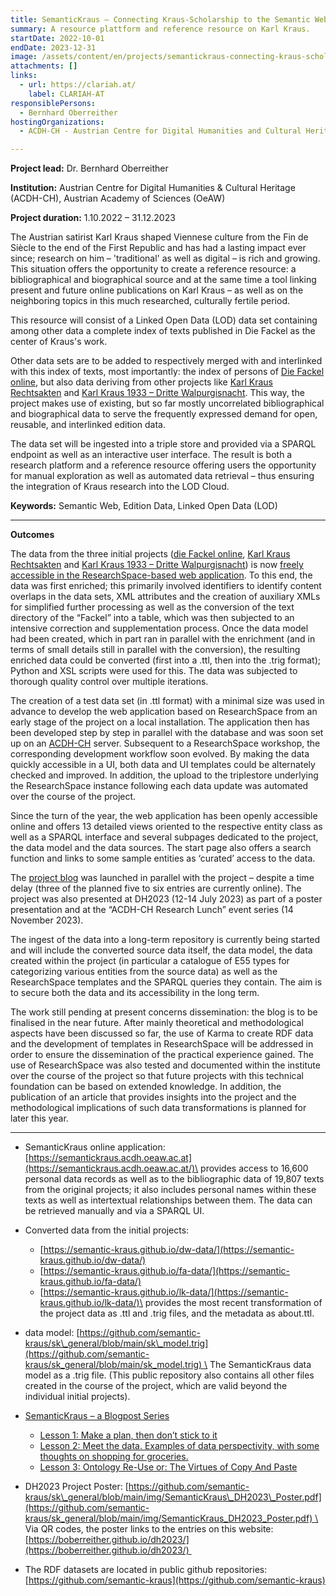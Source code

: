 ```yaml
---
title: SemanticKraus – Connecting Kraus-Scholarship to the Semantic Web
summary: A resource plattform and reference resource on Karl Kraus.
startDate: 2022-10-01
endDate: 2023-12-31
image: /assets/content/en/projects/semantickraus-connecting-kraus-scholarship-semantic-web/image.png
attachments: []
links:
  - url: https://clariah.at/
    label: CLARIAH-AT
responsiblePersons:
  - Bernhard Oberreither
hostingOrganizations:
  - ACDH-CH - Austrian Centre for Digital Humanities and Cultural Heritage

---
```

**Project lead:** Dr. Bernhard Oberreither

**Institution:** Austrian Centre for Digital Humanities & Cultural Heritage (ACDH-CH), Austrian Academy of Sciences (OeAW)

**Project duration:** 1.10.2022 – 31.12.2023

The Austrian satirist Karl Kraus shaped Viennese culture from the Fin de Siècle to the end of the First Republic and has had a lasting impact ever since; research on him – 'traditional' as well as digital – is rich and growing. This situation offers the opportunity to create a reference resource: a bibliographical and biographical source and at the same time a tool linking present and future online publications on Karl Kraus – as well as on the neighboring topics in this much researched, culturally fertile period.

This resource will consist of a Linked Open Data (LOD) data set containing among other data a complete index of texts published in Die Fackel as the center of Kraus's work.

Other data sets are to be added to respectively merged with and interlinked with this index of texts, most importantly: the index of persons of [Die Fackel online](https://fackel.oeaw.ac.at/), but also data deriving from other projects like [Karl Kraus Rechtsakten](https://kraus.wienbibliothek.at/) and [Karl Kraus 1933 – Dritte Walpurgisnacht](https://kraus1933.ace.oeaw.ac.at/index.html). This way, the project makes use of existing, but so far mostly uncorrelated bibliographical and biographical data to serve the frequently expressed demand for open, reusable, and interlinked edition data.

The data set will be ingested into a triple store and provided via a SPARQL endpoint as well as an interactive user interface. The result is both a research platform and a reference resource offering users the opportunity for manual exploration as well as automated data retrieval – thus ensuring the integration of Kraus research into the LOD Cloud.

**Keywords:** Semantic Web, Edition Data, Linked Open Data (LOD)

***

**Outcomes**

The data from the three initial projects ([die Fackel online](https://fackel.oeaw.ac.at/), [Karl Kraus Rechtsakten](https://kraus.wienbibliothek.at/) and [Karl Kraus 1933 – Dritte Walpurgisnacht](https://kraus1933.ace.oeaw.ac.at/index.html)) is now [freely accessible in the ResearchSpace-based web application](https://semantickraus.acdh.oeaw.ac.at). To this end, the data was first enriched; this primarily involved identifiers to identify content overlaps in the data sets, XML attributes and the creation of auxiliary XMLs for simplified further processing as well as the conversion of the text directory of the “Fackel” into a table, which was then subjected to an intensive correction and supplementation process. Once the data model had been created, which in part ran in parallel with the enrichment (and in terms of small details still in parallel with the conversion), the resulting enriched data could be converted (first into a .ttl, then into the .trig format); Python and XSL scripts were used for this. The data was subjected to thorough quality control over multiple iterations.

The creation of a test data set (in .ttl format) with a minimal size was used in advance to develop the web application based on ResearchSpace from an early stage of the project on a local installation. The application then has been developed step by step in parallel with the database and was soon set up on an [ACDH-CH](/consortium/austrian-academy-of-sciences/) server. Subsequent to a ResearchSpace workshop, the corresponding development workflow soon evolved. By making the data quickly accessible in a UI, both data and UI templates could be alternately checked and improved. In addition, the upload to the triplestore underlying the ResearchSpace instance following each data update was automated over the course of the project.

Since the turn of the year, the web application has been openly accessible online and offers 13 detailed views oriented to the respective entity class as well as a SPARQL interface and several subpages dedicated to the project, the data model and the data sources. The start page also offers a search function and links to some sample entities as ‘curated’ access to the data.

The [project blog](https://howto.acdh.oeaw.ac.at/de/curriculum/semantickraus-a-blogpost-series) was launched in parallel with the project – despite a time delay (three of the planned five to six entries are currently online). The project was also presented at DH2023 (12-14 July 2023) as part of a poster presentation and at the “ACDH-CH Research Lunch” event series (14 November 2023).

The ingest of the data into a long-term repository is currently being started and will include the converted source data itself, the data model, the data created within the project (in particular a catalogue of E55 types for categorizing various entities from the source data) as well as the ResearchSpace templates and the SPARQL queries they contain. The aim is to secure both the data and its accessibility in the long term.

The work still pending at present concerns dissemination: the blog is to be finalised in the near future. After mainly theoretical and methodological aspects have been discussed so far, the use of Karma to create RDF data and the development of templates in ResearchSpace will be addressed in order to ensure the dissemination of the practical experience gained. The use of ResearchSpace was also tested and documented within the institute over the course of the project so that future projects with this technical foundation can be based on extended knowledge. In addition, the publication of an article that provides insights into the project and the methodological implications of such data transformations is planned for later this year.

***

* SemanticKraus online application: [https://semantickraus.acdh.oeaw.ac.at](https://semantickraus.acdh.oeaw.ac.at/)\
  provides access to 16,600 personal data records as well as to the bibliographic data of 19,807 texts from the original projects; it also includes personal names within these texts as well as intertextual relationships between them. The data can be retrieved manually and via a SPARQL UI.

- Converted data from the initial projects:

  * [https://semantic-kraus.github.io/dw-data/](https://semantic-kraus.github.io/dw-data/)
  * [https://semantic-kraus.github.io/fa-data/](https://semantic-kraus.github.io/fa-data/)
  * [https://semantic-kraus.github.io/lk-data/](https://semantic-kraus.github.io/lk-data/)\
    provides the most recent transformation of the project data as .ttl and .trig files, and the metadata as about.ttl.

* data model: [https://github.com/semantic-kraus/sk\_general/blob/main/sk\_model.trig](https://github.com/semantic-kraus/sk_general/blob/main/sk_model.trig) \
  The SemanticKraus data model as a .trig file. (This public repository also contains all other files created in the course of the project, which are valid beyond the individual initial projects).

- [SemanticKraus – a Blogpost Series](https://howto.acdh.oeaw.ac.at/de/curriculum/semantickraus-a-blogpost-series)

  * [Lesson 1: Make a plan, then don’t stick to it](https://howto.acdh.oeaw.ac.at/de/resource/posts/lesson-1-make-a-plan)
  * [Lesson 2: Meet the data. Examples of data perspectivity, with some thoughts on shopping for groceries.](https://howto.acdh.oeaw.ac.at/de/resource/posts/lesson-2-meet-the-data)
  * [Lesson 3: Ontology Re-Use or: The Virtues of Copy And Paste](https://howto.acdh.oeaw.ac.at/de/resource/posts/lesson-3-copy-and-paste)

* DH2023 Project Poster: [https://github.com/semantic-kraus/sk\_general/blob/main/img/SemanticKraus\_DH2023\_Poster.pdf](https://github.com/semantic-kraus/sk_general/blob/main/img/SemanticKraus_DH2023_Poster.pdf) \
  Via QR codes, the poster links to the entries on this website: [https://boberreither.github.io/dh2023/](https://boberreither.github.io/dh2023/) 

- The RDF datasets are located in public github repositories: [https://github.com/semantic-kraus](https://github.com/semantic-kraus)
